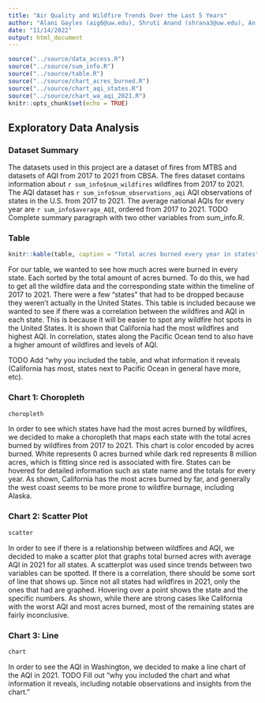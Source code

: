```yaml
---
title: "Air Quality and Wildfire Trends Over the Last 5 Years"
author: "Alani Gayles (aig6@uw.edu), Shruti Anand (shrana3@uw.edu), An Dao (andao27@uw.edu), Brandon Mochizuki (bmoch@uw.edu)"
date: "11/14/2022"
output: html_document
---
```


```r
source("../source/data_access.R")
source("../source/sum_info.R")
source("../source/table.R")
source("../source/chart_acres_burned.R")
source("../source/chart_aqi_states.R")
source("../source/chart_wa_aqi_2021.R")
knitr::opts_chunk$set(echo = TRUE)
```

## Exploratory Data Analysis

### Dataset Summary

The datasets used in this project are a dataset of fires from MTBS and
datasets of AQI from 2017 to 2021 from CBSA. The fires dataset contains
information about `r sum_info$num_wildfires` wildfires from 2017 to 2021. The
AQI dataset has `r sum_info$num_observations_aqi` AQI observations of
states in the U.S. from 2017 to 2021. The average national AQIs for every year
are `r sum_info$average_AQI`, ordered from 2017 to 2021. TODO Complete summary
paragraph with two other variables from sum_info.R.

### Table

```r
knitr::kable(table, caption = "Total acres burned every year in states")
```

For our table, we wanted to see how much acres were burned in every state.
Each sorted by the total amount of acres burned. To do this, we had to get all the 
wildfire data and the corresponding state within the timeline of 2017 to 2021. There 
were a few "states" that had to be dropped because they weren't actually in the United 
States. This table is included because we wanted to see if there was a correlation 
between the wildfires and AQI in each state. This is because it will be easier to spot 
any wildfire hot spots in the United States. It is shown that California had the most 
wildfires and highest AQI. In correlation, states along the Pacific Ocean tend to also 
have a higher amount of wildfires and levels of AQI. 

TODO Add "why you included the table, and what information it reveals
(California has most, states next to Pacific Ocean in general have more, etc).

### Chart 1: Choropleth

```r
choropleth
```

In order to see which states have had the most acres burned by wildfires, we
decided to make a choropleth that maps each state with the total acres burned by
wildfires from 2017 to 2021. This chart is color encoded by acres burned. White
represents 0 acres burned while dark red represents 8 million acres, which is
fitting since red is associated with fire. States can be hovered for detailed
information such as state name and the totals for every year. As shown,
California has the most acres burned by far, and generally the west coast seems
to be more prone to wildfire burnage, including Alaska.

### Chart 2: Scatter Plot

```r
scatter
```

In order to see if there is a relationship between wildfires and AQI, we decided
to make a scatter plot that graphs total burned acres with average AQI in 2021 for
all states. A scatterplot was used since trends between two variables can be
spotted. If there is a correlation, there should be some sort of line that shows
up. Since not all states had wildfires in 2021, only the ones that had are
graphed. Hovering over a point shows the state and the specific numbers. As shown,
while there are strong cases like California with the worst AQI and most acres
burned, most of the remaining states are fairly inconclusive.

### Chart 3: Line

```r
chart
```

In order to see the AQI in Washington, we decided to make a line chart of the AQI
in 2021. TODO Fill out "why you included the chart and what information it reveals,
including notable observations and insights from the chart."

